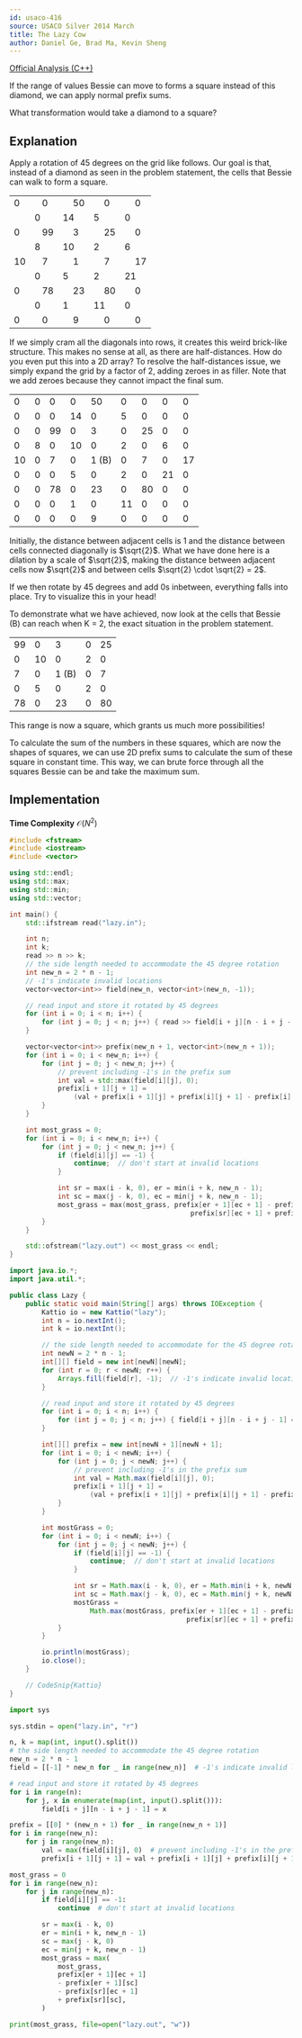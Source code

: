 ```yaml
---
id: usaco-416
source: USACO Silver 2014 March
title: The Lazy Cow
author: Daniel Ge, Brad Ma, Kevin Sheng
---
```


[Official Analysis (C++)](http://www.usaco.org/current/data/sol_lazy_silver.html)

<Spoiler title="Hint 1">

If the range of values Bessie can move to forms a square instead of this diamond, we can apply normal prefix sums.

</Spoiler>

<Spoiler title="Hint 2">

What transformation would take a diamond to a square?

</Spoiler>

<Spoiler title="Solution">

## Explanation

Apply a rotation of 45 degrees on the grid like follows. Our goal is that, instead of a diamond as seen in the problem statement, the cells that Bessie can walk to form a square.

<table>
	<tr>
		<td colspan="2">0</td>
		<td colspan="2">0</td>
		<td colspan="2">50</td>
		<td colspan="2">0</td>
		<td colspan="2">0</td>
	</tr>
	<tr>
		<td></td>
		<td colspan="2">0</td>
		<td colspan="2">14</td>
		<td colspan="2">5</td>
		<td colspan="2">0</td>
		<td></td>
	</tr>
	<tr>
		<td colspan="2">0</td>
		<td colspan="2">99</td>
		<td colspan="2">3</td>
		<td colspan="2">25</td>
		<td colspan="2">0</td>
	</tr>
	<tr>
		<td></td>
		<td colspan="2">8</td>
		<td colspan="2">10</td>
		<td colspan="2">2</td>
		<td colspan="2">6</td>
		<td></td>
	</tr>
	<tr>
		<td colspan="2">10</td>
		<td colspan="2">7</td>
		<td colspan="2">1</td>
		<td colspan="2">7</td>
		<td colspan="2">17</td>
	</tr>
	<tr>
		<td></td>
		<td colspan="2">0</td>
		<td colspan="2">5</td>
		<td colspan="2">2</td>
		<td colspan="2">21</td>
		<td></td>
	</tr>
	<tr>
		<td colspan="2">0</td>
		<td colspan="2">78</td>
		<td colspan="2">23</td>
		<td colspan="2">80</td>
		<td colspan="2">0</td>
	</tr>
	<tr>
		<td></td>
		<td colspan="2">0</td>
		<td colspan="2">1</td>
		<td colspan="2">11</td>
		<td colspan="2">0</td>
		<td></td>
	</tr>
	<tr>
		<td colspan="2">0</td>
		<td colspan="2">0</td>
		<td colspan="2">9</td>
		<td colspan="2">0</td>
		<td colspan="2">0</td>
	</tr>
</table>

If we simply cram all the diagonals into rows, it creates this weird brick-like structure.
This makes no sense at all, as there are half-distances. How do you even put this into a 2D array?
To resolve the half-distances issue, we simply expand the grid by a factor of 2, adding zeroes in as filler.
Note that we add zeroes because they cannot impact the final sum.

<table>
	<tr>
		<td>0</td>
		<td>0</td>
		<td>0</td>
		<td>0</td>
		<td>50</td>
		<td>0</td>
		<td>0</td>
		<td>0</td>
		<td>0</td>
	</tr>
	<tr>
		<td>0</td>
		<td>0</td>
		<td>0</td>
		<td>14</td>
		<td>0</td>
		<td>5</td>
		<td>0</td>
		<td>0</td>
		<td>0</td>
	</tr>
	<tr>
		<td>0</td>
		<td>0</td>
		<td>99</td>
		<td>0</td>
		<td>3</td>
		<td>0</td>
		<td>25</td>
		<td>0</td>
		<td>0</td>
	</tr>
	<tr>
		<td>0</td>
		<td>8</td>
		<td>0</td>
		<td>10</td>
		<td>0</td>
		<td>2</td>
		<td>0</td>
		<td>6</td>
		<td>0</td>
	</tr>
	<tr>
		<td>10</td>
		<td>0</td>
		<td>7</td>
		<td>0</td>
		<td>1 (B)</td>
		<td>0</td>
		<td>7</td>
		<td>0</td>
		<td>17</td>
	</tr>
	<tr>
		<td>0</td>
		<td>0</td>
		<td>0</td>
		<td>5</td>
		<td>0</td>
		<td>2</td>
		<td>0</td>
		<td>21</td>
		<td>0</td>
	</tr>
	<tr>
		<td>0</td>
		<td>0</td>
		<td>78</td>
		<td>0</td>
		<td>23</td>
		<td>0</td>
		<td>80</td>
		<td>0</td>
		<td>0</td>
	</tr>
	<tr>
		<td>0</td>
		<td>0</td>
		<td>0</td>
		<td>1</td>
		<td>0</td>
		<td>11</td>
		<td>0</td>
		<td>0</td>
		<td>0</td>
	</tr>
	<tr>
		<td>0</td>
		<td>0</td>
		<td>0</td>
		<td>0</td>
		<td>9</td>
		<td>0</td>
		<td>0</td>
		<td>0</td>
		<td>0</td>
	</tr>
</table>

<Info title="Thinking from a geometric standpoint">

Initially, the distance between adjacent cells is $1$ and the distance between cells connected diagonally is $\sqrt{2}$.
What we have done here is a dilation by a scale of $\sqrt{2}$, making the distance between adjacent cells now $\sqrt{2}$ and between cells $\sqrt{2} \cdot \sqrt{2} = 2$.

If we then rotate by 45 degrees and add 0s inbetween, everything falls into place. Try to visualize this in your head!

</Info>

To demonstrate what we have achieved, now look at the cells that Bessie (B) can reach when K = 2, the exact situation in the problem statement.

<table>
	<tr>
		<td>99</td>
		<td>0</td>
		<td>3</td>
		<td>0</td>
		<td>25</td>
	</tr>
	<tr>
		<td>0</td>
		<td>10</td>
		<td>0</td>
		<td>2</td>
		<td>0</td>
	</tr>
	<tr>
		<td>7</td>
		<td>0</td>
		<td>1 (B)</td>
		<td>0</td>
		<td>7</td>
	</tr>
	<tr>
		<td>0</td>
		<td>5</td>
		<td>0</td>
		<td>2</td>
		<td>0</td>
	</tr>
	<tr>
		<td>78</td>
		<td>0</td>
		<td>23</td>
		<td>0</td>
		<td>80</td>
	</tr>
</table>

This range is now a square, which grants us much more possibilities!

To calculate the sum of the numbers in these squares, which are now the shapes of squares, we can use 2D prefix sums to calculate the sum of these square in constant time.
This way, we can brute force through all the squares Bessie can be and take the maximum sum.

## Implementation

**Time Complexity** $\mathcal{O}(N ^ 2)$

<LanguageSection>
<CPPSection>

```cpp
#include <fstream>
#include <iostream>
#include <vector>

using std::endl;
using std::max;
using std::min;
using std::vector;

int main() {
	std::ifstream read("lazy.in");

	int n;
	int k;
	read >> n >> k;
	// the side length needed to accommodate the 45 degree rotation
	int new_n = 2 * n - 1;
	// -1's indicate invalid locations
	vector<vector<int>> field(new_n, vector<int>(new_n, -1));

	// read input and store it rotated by 45 degrees
	for (int i = 0; i < n; i++) {
		for (int j = 0; j < n; j++) { read >> field[i + j][n - i + j - 1]; }
	}

	vector<vector<int>> prefix(new_n + 1, vector<int>(new_n + 1));
	for (int i = 0; i < new_n; i++) {
		for (int j = 0; j < new_n; j++) {
			// prevent including -1's in the prefix sum
			int val = std::max(field[i][j], 0);
			prefix[i + 1][j + 1] =
			    (val + prefix[i + 1][j] + prefix[i][j + 1] - prefix[i][j]);
		}
	}

	int most_grass = 0;
	for (int i = 0; i < new_n; i++) {
		for (int j = 0; j < new_n; j++) {
			if (field[i][j] == -1) {
				continue;  // don't start at invalid locations
			}

			int sr = max(i - k, 0), er = min(i + k, new_n - 1);
			int sc = max(j - k, 0), ec = min(j + k, new_n - 1);
			most_grass = max(most_grass, prefix[er + 1][ec + 1] - prefix[er + 1][sc] -
			                                 prefix[sr][ec + 1] + prefix[sr][sc]);
		}
	}

	std::ofstream("lazy.out") << most_grass << endl;
}
```

</CPPSection>
<JavaSection>

```java
import java.io.*;
import java.util.*;

public class Lazy {
	public static void main(String[] args) throws IOException {
		Kattio io = new Kattio("lazy");
		int n = io.nextInt();
		int k = io.nextInt();

		// the side length needed to accommodate for the 45 degree rotation
		int newN = 2 * n - 1;
		int[][] field = new int[newN][newN];
		for (int r = 0; r < newN; r++) {
			Arrays.fill(field[r], -1);  // -1's indicate invalid locations
		}

		// read input and store it rotated by 45 degrees
		for (int i = 0; i < n; i++) {
			for (int j = 0; j < n; j++) { field[i + j][n - i + j - 1] = io.nextInt(); }
		}

		int[][] prefix = new int[newN + 1][newN + 1];
		for (int i = 0; i < newN; i++) {
			for (int j = 0; j < newN; j++) {
				// prevent including -1's in the prefix sum
				int val = Math.max(field[i][j], 0);
				prefix[i + 1][j + 1] =
				    (val + prefix[i + 1][j] + prefix[i][j + 1] - prefix[i][j]);
			}
		}

		int mostGrass = 0;
		for (int i = 0; i < newN; i++) {
			for (int j = 0; j < newN; j++) {
				if (field[i][j] == -1) {
					continue;  // don't start at invalid locations
				}

				int sr = Math.max(i - k, 0), er = Math.min(i + k, newN - 1);
				int sc = Math.max(j - k, 0), ec = Math.min(j + k, newN - 1);
				mostGrass =
				    Math.max(mostGrass, prefix[er + 1][ec + 1] - prefix[er + 1][sc] -
				                            prefix[sr][ec + 1] + prefix[sr][sc]);
			}
		}

		io.println(mostGrass);
		io.close();
	}

	// CodeSnip{Kattio}
}
```

</JavaSection>
<PySection>


```py
import sys

sys.stdin = open("lazy.in", "r")

n, k = map(int, input().split())
# the side length needed to accommodate the 45 degree rotation
new_n = 2 * n - 1
field = [[-1] * new_n for _ in range(new_n)]  # -1's indicate invalid locations

# read input and store it rotated by 45 degrees
for i in range(n):
	for j, x in enumerate(map(int, input().split())):
		field[i + j][n - i + j - 1] = x

prefix = [[0] * (new_n + 1) for _ in range(new_n + 1)]
for i in range(new_n):
	for j in range(new_n):
		val = max(field[i][j], 0)  # prevent including -1's in the prefix sum
		prefix[i + 1][j + 1] = val + prefix[i + 1][j] + prefix[i][j + 1] - prefix[i][j]

most_grass = 0
for i in range(new_n):
	for j in range(new_n):
		if field[i][j] == -1:
			continue  # don't start at invalid locations

		sr = max(i - k, 0)
		er = min(i + k, new_n - 1)
		sc = max(j - k, 0)
		ec = min(j + k, new_n - 1)
		most_grass = max(
			most_grass,
			prefix[er + 1][ec + 1]
			- prefix[er + 1][sc]
			- prefix[sr][ec + 1]
			+ prefix[sr][sc],
		)

print(most_grass, file=open("lazy.out", "w"))
```

</PySection>
</LanguageSection>

</Spoiler>

